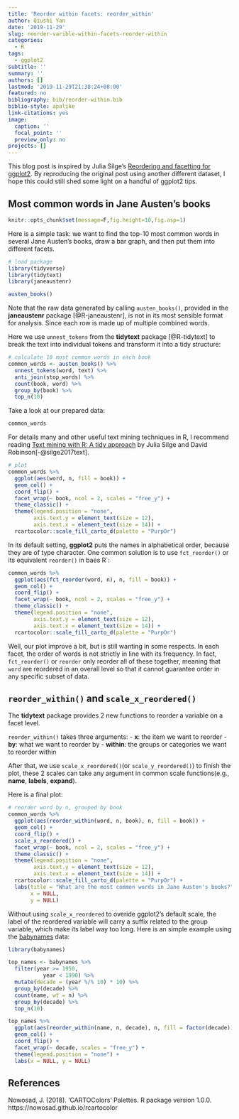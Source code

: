 ```yaml
---
title: 'Reorder within facets: reorder_within'
author: Qiushi Yan
date: '2019-11-29'
slug: reorder-varible-within-facets-reorder-within
categories:
  - R
tags:
  - ggplot2
subtitle: ''
summary: ''
authors: []
lastmod: '2019-11-29T21:38:24+08:00'
featured: no
bibliography: bib/reorder-within.bib
biblio-style: apalike
link-citations: yes
image:
  caption: ''
  focal_point: ''
  preview_only: no
projects: []
---
```


This blog post is inspired by Julia Silge's [
Reordering and facetting for ggplot2
](https://juliasilge.com/blog/reorder-within/). By reproducing the original post using another different dataset, I hope this could still shed some light on a handful of ggplot2 tips.   

## Most common words in Jane Austen's books  

```r
knitr::opts_chunk$set(message=F,fig.height=10,fig.asp=1)
```

Here is a simple task: we want to find the top-10 most common words in several Jane Austen's books, draw a bar graph, and then put them into different facets.  

```r
# load package
library(tidyverse)
library(tidytext)
library(janeaustenr)

austen_books()
```

Note that the raw data generated by calling `austen_books()`, provided in the **janeaustenr** package [@R-janeaustenr], is not in its most sensible format for analysis. Since each row is made up of multiple combined words.  


Here we use `unnest_tokens` from the **tidytext** package [@R-tidytext] to break the text into individual tokens and transform it into a tidy structure:  

```r
# calculate 10 most common words in each book
common_words <- austen_books() %>%
  unnest_tokens(word, text) %>% 
  anti_join(stop_words) %>% 
  count(book, word) %>% 
  group_by(book) %>% 
  top_n(10)
```

Take a look at our prepared data:  
```r
common_words
```

For details many and other useful text mining techniques in R, I recommend reading [Text mining with R: A tidy approach](Text Mining with R: A tidy approach) by Julia Silge and David Robinson[-@silge2017text].  

```r
# plot
common_words %>% 
  ggplot(aes(word, n, fill = book)) +
  geom_col() + 
  coord_flip() + 
  facet_wrap(~ book, ncol = 2, scales = "free_y") + 
  theme_classic() + 
  theme(legend.position = "none", 
        axis.text.y = element_text(size = 12),
        axis.text.x = element_text(size = 14)) +
  rcartocolor::scale_fill_carto_d(palette = "PurpOr")
```

In its default setting, **ggplot2** puts the names in alphabetical order, because they are of type character.  One common solution is to use `fct_reorder()` or its equivalent `reorder()` in baes R`:  

```r
common_words %>% 
  ggplot(aes(fct_reorder(word, n), n, fill = book)) +
  geom_col() + 
  coord_flip() + 
  facet_wrap(~ book, ncol = 2, scales = "free_y") + 
  theme_classic() + 
  theme(legend.position = "none", 
        axis.text.y = element_text(size = 12),
        axis.text.x = element_text(size = 14)) +
  rcartocolor::scale_fill_carto_d(palette = "PurpOr")
```

Well, our plot improve a bit, but is still wanting in some respects. In each facet, the order of words is not strictly in line with its frequency. In fact, `fct_reorder()` or `reorder` only reorder all of these together, meaning that `word` are reordered in an overall level so that it cannot guarantee order in any specific subset of data.  

## `reorder_within()` and `scale_x_reordered()`  

The **tidytext** package provides 2 new functions to reorder a variable on a facet level.

`reorder_within()` takes three arguments:
- **x**: the item we want to reorder
- **by**: what we want to reorder by
- **within**: the groups or categories we want to reorder within

After that, we use `scale_x_reordered()`(or `scale_y_reordered()`) to finish the plot, these 2 scales can take any argument in common scale functions(e.g., **name**, **labels**, **expand**).

Here is a final plot:  
```r
# reorder word by n, grouped by book
common_words %>% 
  ggplot(aes(reorder_within(word, n, book), n, fill = book)) +
  geom_col() + 
  coord_flip() + 
  scale_x_reordered() + 
  facet_wrap(~ book, ncol = 2, scales = "free_y") + 
  theme_classic() + 
  theme(legend.position = "none", 
        axis.text.y = element_text(size = 12),
        axis.text.x = element_text(size = 14)) +
  rcartocolor::scale_fill_carto_d(palette = "PurpOr") +
  labs(title = "What are the most common words in Jane Austen's books?",
       x = NULL,
       y = NULL)
```


Without using `scale_x_reordered` to overide ggplot2's default scale, the label of the reordered variable will carry a suffix related to the group variable, which make its label way too long. Here is an simple example using the [babynames](https://github.com/hadley/babynames) data: 

```r
library(babynames)

top_names <- babynames %>% 
  filter(year >= 1950,
           year < 1990) %>% 
  mutate(decade = (year %/% 10) * 10) %>% 
  group_by(decade) %>%
  count(name, wt = n) %>% 
  group_by(decade) %>% 
  top_n(10)

top_names %>% 
  ggplot(aes(reorder_within(name, n, decade), n, fill = factor(decade))) + 
  geom_col() + 
  coord_flip() + 
  facet_wrap(~ decade, scales = "free_y") + 
  theme(legend.position = "none") + 
  labs(x = NULL, y = NULL)
```






## References  

Nowosad, J. (2018). 'CARTOColors' Palettes. R package version 1.0.0. https://nowosad.github.io/rcartocolor